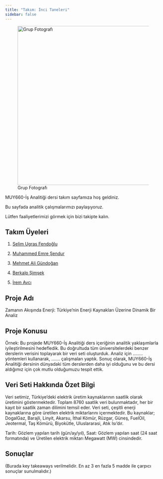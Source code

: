 ```yaml
---
title: "Takım: İnci Taneleri"
sidebar: false
---
```


![Grup Fotografı](assets/images/Inci_Tanleri_Grup_Foto.jpg){fig-align="center" width="512"}

MUY660-İş Analitiği dersi takım sayfamıza hoş geldiniz.

Bu sayfada analitik çalışmalarımızı paylaşıyoruz.

Lütfen faaliyetlerimizi görmek için bizi takipte kalın.

## Takım Üyeleri

1.  [Selim Ugras Fendoğlu](/takim/selimfendoglu.qmd)

2.  [Muhammed Emre Şendur](/takim/MuhammedEmreSENDUR.qmd)

3.  [Mehmet Ali Gündoğan](/takim/MehmetAliGundogan.qmd)

4.  [Berkalp Şimşek](/takim/berkalpSimsek.qmd)

5.  [İrem Avcı](/takim/IremAVCI.qmd)

## Proje Adı

Zamanın Akışında Enerji: Türkiye'nin Enerji Kaynakları Üzerine Dinamik Bir Analiz

## Proje Konusu

Örnek: Bu projede MUY660-İş Analitiği ders içeriğinin analitik yaklaşımlarla iyileştirilmesini hedefledik. Bu doğrultuda tüm üniversitelerdeki benzer derslerin verisini toplayarak bir veri seti oluşturduk. Analiz için ........ yöntemleri kullanarak, ....... çalışmaları yaptık. Sonuç olarak, MUY660-İş Analitiği dersinin dünyadaki tüm derslerden daha iyi olduğunu ve bu dersi aldığımız için çok mutlu olduğumuzu tespit ettik.

## Veri Seti Hakkında Özet Bilgi

Veri setimiz, Türkiye'deki elektrik üretim kaynaklarının saatlik olarak üretimini göstermektedir. Toplam 8760 saatlik veri bulunmaktadır, her bir kayıt bir saatlik zaman dilimini temsil eder. Veri seti, çeşitli enerji kaynaklarına göre üretilen elektrik miktarlarını içermektedir. Bu kaynaklar; DogalGaz, Barajli, Linyit, Akarsu, İthal Kömür, Rüzgar, Güneş, FuelOil, Jeotermal, Taş Kömürü, Biyokütle, Uluslararasi, Atık Isı’dır.

Tarih: Gözlem yapılan tarih (gün/ay/yıl), Saat: Gözlem yapılan saat (24 saat formatında) ve Üretilen elektrik miktarı Megawatt (MW) cinsindedir.

## Sonuçlar

(Burada key takeaways verilmelidir. En az 3 en fazla 5 madde ile çarpıcı sonuçlar sunulmalıdır.)
